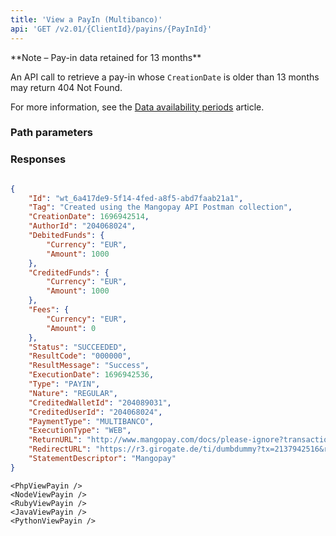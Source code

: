 ```yaml
---
title: 'View a PayIn (Multibanco)'  
api: 'GET /v2.01/{ClientId}/payins/{PayInId}'  
---
```



  

<Note>
**Note – Pay-in data retained for 13 months**

An API call to retrieve a pay-in whose `CreationDate` is older than 13 months may return 404 Not Found.

For more information, see the <a href="/api-reference/overview/data-availability-periods">Data availability periods</a> article.
</Note>

### Path parameters  

<PayInId />  

### Responses  

<AccordionGroup><Accordion title="200 - Succeeded">  

<IdResponse />  

<TagResponse />  

<CreationDateResponse />  

<AuthorIdResponse />  

<DebitedFunds2Response />  

<CreditedFunds2Response />  

<Fees1Response />  

<Status2Response />  

<ResultCodeResponse />  

<ResultMessageResponse />  

<ExecutionDateResponse />  

<TypeResponse />  

<NatureResponse />  

<CreditedWalletIdResponse />  

<CreditedUserIdResponse />  

<PaymentType1Response />  

<ExecutionTypeResponse />  

<ReturnURL1Response />  

<RedirectURL1Response />  

<StatementDescriptorResponse /></Accordion></AccordionGroup>  

<ResponseExample>  

```json 200 - Succeeded  

{
    "Id": "wt_6a417de9-5f14-4fed-a8f5-abd7faab21a1",
    "Tag": "Created using the Mangopay API Postman collection",
    "CreationDate": 1696942514,
    "AuthorId": "204068024",
    "DebitedFunds": {
        "Currency": "EUR",
        "Amount": 1000
    },
    "CreditedFunds": {
        "Currency": "EUR",
        "Amount": 1000
    },
    "Fees": {
        "Currency": "EUR",
        "Amount": 0
    },
    "Status": "SUCCEEDED",
    "ResultCode": "000000",
    "ResultMessage": "Success",
    "ExecutionDate": 1696942536,
    "Type": "PAYIN",
    "Nature": "REGULAR",
    "CreditedWalletId": "204089031",
    "CreditedUserId": "204068024",
    "PaymentType": "MULTIBANCO",
    "ExecutionType": "WEB",
    "ReturnURL": "http://www.mangopay.com/docs/please-ignore?transactionId=wt_6a417de9-5f14-4fed-a8f5-abd7faab21a1",
    "RedirectURL": "https://r3.girogate.de/ti/dumbdummy?tx=2137942516&rs=gsc5nItfY1gGGgcNnp1DsiioN90OC23j&cs=198796349738e9ee004aa2e45f3a0e3ee1b49f83927253c15080e8ac1120c207",
    "StatementDescriptor": "Mangopay"
}  
 ```  

</ResponseExample>  

<RequestExample>  

    <PhpViewPayin />
    <NodeViewPayin />
    <RubyViewPayin />
    <JavaViewPayin />
    <PythonViewPayin />

</RequestExample>